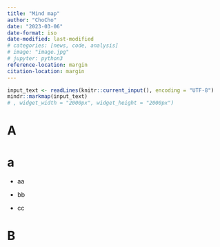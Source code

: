 ```yaml
---
title: "Mind map"
author: "ChoCho"
date: "2023-03-06"
date-format: iso
date-modified: last-modified
# categories: [news, code, analysis]
# image: "image.jpg"
# jupyter: python3
reference-location: margin
citation-location: margin
---
```




```r
input_text <- readLines(knitr::current_input(), encoding = "UTF-8")
mindr::markmap(input_text)
# , widget_width = "2000px", widget_height = "2000px")
```


# A 

# a 

- aa 

- bb 

- cc

# B